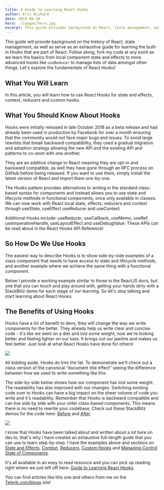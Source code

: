 ```yaml
---
title: A Guide to Learning React Hooks
author: Eric Bishard 
date: 2019-09-20
hero: ./images/hero.jpg
excerpt: This guide provides background on React, state management, and serve as an exhaustive guide to the built in react hooks.
---
```


This guide will provide background on the history of React, state management, as well as serve as an exhaustive guide for learning the built-in Hooks that are part of React. Follow along, fork my code at any point as we learn the basics from local component state and effects to more advanced hooks like `useReducer` to manage lists of data amongst other things. Let's explore the fundamentals of React Hooks!

## What You Will Learn

In this article, you will learn how to use React Hooks for state and effects, context, reducers and custom hooks.

## What You Should Know About Hooks

Hooks were initially released in late October 2018 as a beta release and had already been used in production by Facebook for over a month ensuring that the community would not face major bugs and issues. To avoid large rewrites that break backward compatibility, they used a gradual migration and adoption strategy allowing the new API and the existing API and patterns to co-exist with one another.

They are an additive change to React meaning they are opt-in and backward compatible, as well they have gone through an RFC process on GitHub before being released. If you want to use them, simply install the latest version of React and import them one-by-one.

The Hooks pattern provides alternatives to writing in the standard class-based syntax for components and instead allows you to use state and lifecycle methods in functional components, once only available in classes. We can now work with React local state, effects, reducers and context through useState, useEffect useReducer and useContext.

Additional Hooks include: useReducer, useCallback, useMemo, useRef, useImperativeHandle, useLayoutEffect and useDebugValue. These APIs can be read about in the React Hooks API Reference!

## So How Do We Use Hooks

The easiest way to describe Hooks is to show side-by-side examples of a class component that needs to have access to state and lifecycle methods, and another example where we achieve the same thing with a functional component.

Below I provide a working example similar to those in the ReactJS docs, but one that you can touch and play around with, getting your hands dirty with a StackBlitz demo for each stage of our learning. So let's stop talking and start learning about React Hooks.

## The Benefits of Using Hooks

Hooks have a lot of benefit to devs, they will change the way we write components for the better. They already help us write clear and concise code - it's like we went on a diet and lost some weight, now we're looking better and feeling lighter on our toes. It brings out our jawline and makes us feel better. Just look at what React Hooks have done for others!

![](https://imgur.com/eh3Fme6.jpg)

All kidding aside, Hooks do trim the fat. To demonstrate we'll check out a class version of the canonical “document title effect” seeing the difference between how we used to write something like this.

The side-by-side below shows how our component has lost some weight. The readability has also improved with our changes. Switching existing code over to Hooks can have a big impact on the sheer volume of code you write and it's readability. Remember that Hooks is backward compatible and can live side by side with your older class-based components, This means there is no need to rewrite your codebase. Check out these StackBlitz demos for the code here: [Before](https://stackblitz.com/edit/react-state-hook-04?file=Counter.js) and [After](https://stackblitz.com/edit/react-custom-hook-npm?file=Counter.js)

![](https://imgur.com/WVji79L.gif)

I know that Hooks have been talked about and written about a lot here on dev.to, that's why I have created an exhaustive full-length guide that you can use to learn step-by-step. I have the examples above and sections on [State and Effects](https://www.telerik.com/kendo-react-ui/react-hooks-guide/#toc-hooks-for-state-and-effects), [Context](https://www.telerik.com/kendo-react-ui/react-hooks-guide/#toc-hooks-for-context), [Reducers](https://www.telerik.com/kendo-react-ui/react-hooks-guide/#toc-hooks-for-reducers), [Custom Hooks](https://www.telerik.com/kendo-react-ui/react-hooks-guide/#toc-custom-react-hooks) and [Managing Control State of Components](https://www.telerik.com/kendo-react-ui/react-hooks-guide/#toc-managing-control-state-of-a-kendoreact-component).

It's all available in an easy to read resource and you can pick up reading right where we just left off here: [Guide to Learning React Hooks](https://www.telerik.com/kendo-react-ui/react-hooks-guide/#toc-hooks-for-state-and-effects).

You can find articles like this one and others from me on the [Telerik.com/blogs](http://Telerik.com/blogs/author/eric-bishard) site!